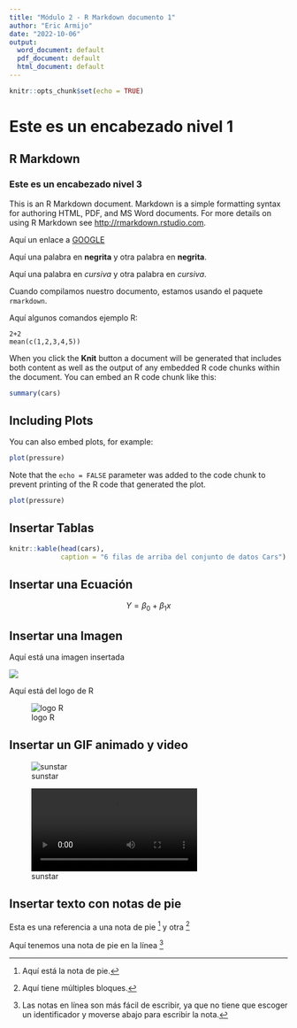 ```yaml
---
title: "Módulo 2 - R Markdown documento 1"
author: "Eric Armijo"
date: "2022-10-06"
output:
  word_document: default
  pdf_document: default
  html_document: default
---
```


```r
knitr::opts_chunk$set(echo = TRUE)
```

# Este es un encabezado nivel 1

## R Markdown

### Este es un encabezado nivel 3

This is an R Markdown document. Markdown is a simple formatting syntax for authoring HTML, PDF, and MS Word documents. For more details on using R Markdown see <http://rmarkdown.rstudio.com>.

Aquí un enlace a [GOOGLE](http://google.com)

Aquí una palabra en **negrita** y otra palabra en __negrita__.

Aquí una palabra en *cursiva* y otra palabra en _cursiva_.

Cuando compilamos nuestro documento, estamos usando el paquete `rmarkdown`.

Aquí algunos comandos ejemplo R:

```
2+2
mean(c(1,2,3,4,5))
```

When you click the **Knit** button a document will be generated that includes both content as well as the output of any embedded R code chunks within the document. You can embed an R code chunk like this:

```r
summary(cars)
```

## Including Plots

You can also embed plots, for example:

```r
plot(pressure)
```

Note that the `echo = FALSE` parameter was added to the code chunk to prevent printing of the R code that generated the plot.

```r
plot(pressure)
```

## Insertar Tablas

```r
knitr::kable(head(cars),
             caption = "6 filas de arriba del conjunto de datos Cars")
```

## Insertar una Ecuación

$$ Y = \beta_0 + \beta_1x $$

## Insertar una Imagen

Aquí está una imagen insertada

![](sunstar/sunstar.png)


Aquí está del logo de R

![logo R](https://www.r-project.org/logo/Rlogo.svg)

## Insertar un GIF animado y video

![sunstar](sunstar/sunstar.gif)

![sunstar](sunstar/sunstar.mp4)


## Insertar texto con notas de pie

Esta es una referencia a una nota de pie [^1] y otra [^longnote]

Aquí tenemos una nota de pie en la línea ^[Las notas en línea son más fácil de escribir, ya que no tiene que escoger un identificador y moverse abajo para escribir la nota.]

[^1]: Aquí está la nota de pie.
[^longnote]: Aquí tiene múltiples bloques.


